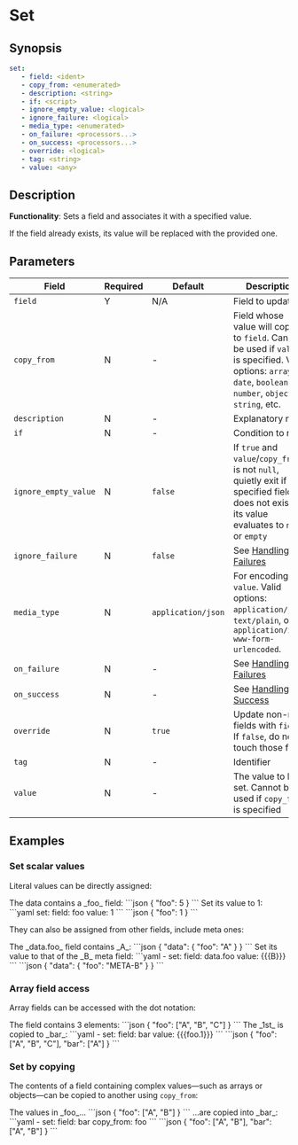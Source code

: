 # Set

## Synopsis

```yaml {2}
set:
   - field: <ident>
   - copy_from: <enumerated>
   - description: <string>
   - if: <script>
   - ignore_empty_value: <logical>
   - ignore_failure: <logical>
   - media_type: <enumerated>
   - on_failure: <processors...>
   - on_success: <processors...>
   - override: <logical>
   - tag: <string>
   - value: <any>
```

## Description

**Functionality**: Sets a field and associates it with a specified value.

If the field already exists, its value will be replaced with the provided one.

## Parameters

|Field|Required|Default|Description|
|---|---|---|---|
|`field`|Y|N/A|Field to update|
|`copy_from`|N|-|Field whose value will copied to `field`. Cannot be used if `value` is specified. Valid options: `array`, `date`, `boolean`, `number`, `object`, `string`, etc.|
|`description`|N|-|Explanatory note|
|`if`|N|-|Condition to run|
|`ignore_empty_value`|N|`false`|If `true` and `value`/`copy_from` is not `null`, quietly exit if specified field does not exist or its value evaluates to `null` or `empty`|
|`ignore_failure`|N|`false`|See [Handling Failures](../handling-failures.mdx)|
|`media_type`|N|`application/json`|For encoding `value`. Valid options: `application/json`, `text/plain`, or `application/x-www-form-urlencoded`.|
|`on_failure`|N|-|See [Handling Failures](../handling-failures.mdx)|
|`on_success`|N|-|See [Handling Success](../handling-success.mdx)|
|`override`|N|`true`|Update non-null fields with `field`. If `false`, do not touch those fields|
|`tag`|N|-|Identifier|
|`value`|N|-|The value to be set. Cannot be used if `copy_from` is specified|

## Examples

### Set scalar values

Literal values can be directly assigned:

<ExampleGrid>
   <CommentCol>
      The data contains a _foo_ field:
   </CommentCol>
   <CodeCol>
      ```json
      {
         "foo": 5
      }
      ```
   </CodeCol>

   <CommentCol>
      Set its value to 1:
   </CommentCol>
   <CodeCol>
      ```yaml
      set:
         field: foo
         value: 1
      ```
      ```json
      {
         "foo": 1
      }
      ```
   </CodeCol>
</ExampleGrid>

They can also be assigned from other fields, include meta ones:

<ExampleGrid>
   <CommentCol>
      The _data.foo_ field contains _A_:
   </CommentCol>
   <CodeCol>
      ```json
      {
         "data": {
            "foo": "A"
         }
      }
      ```
   </CodeCol>

   <CommentCol>
      Set its value to that of the _B_ meta field:
   </CommentCol>
   <CodeCol>
      ```yaml
      - set:
         field: data.foo
         value: {{{B}}}
      ```
      ```json
      {
         "data": {
            "foo": "META-B"
         }
      }
      ```
   </CodeCol>
</ExampleGrid>

### Array field access

Array fields can be accessed with the dot notation:

<ExampleGrid>
   <CommentCol>
      The field contains 3 elements:
   </CommentCol>
   <CodeCol>
      ```json
      {
         "foo": ["A", "B", "C"]
      }
      ```
   </CodeCol>
   <CommentCol>
      The _1st_ is copied to _bar_:
   </CommentCol>
   <CodeCol>
      ```yaml
      - set:
         field: bar
         value: {{{foo.1}}}
      ```
      ```json
      {
         "foo": ["A", "B", "C"],
         "bar": ["A"]
      }
      ```
   </CodeCol>
</ExampleGrid>

### Set by copying

The contents of a field containing complex values&mdash;such as arrays or objects&mdash;can be copied to another using `copy_from`:

<ExampleGrid>
   <CommentCol>
      The values in _foo_...
   </CommentCol>
   <CodeCol>
      ```json
      {
         "foo": ["A", "B"]
      }
      ```
   </CodeCol>
   <CommentCol>
      ...are copied into _bar_:
   </CommentCol>
   <CodeCol>
      ```yaml
      - set:
         field: bar
         copy_from: foo
      ```
      ```json
      {
         "foo": ["A", "B"],
         "bar": ["A", "B"]
      }
      ```
   </CodeCol>
</ExampleGrid>
